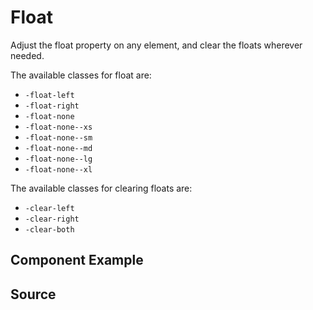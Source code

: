

# Float

Adjust the float property on any element, and clear the floats wherever needed.

The available classes for float are:

-   `-float-left`
-   `-float-right`
-   `-float-none`
-   `-float-none--xs`
-   `-float-none--sm`
-   `-float-none--md`
-   `-float-none--lg`
-   `-float-none--xl`

The available classes for clearing floats are:

-   `-clear-left`
-   `-clear-right`
-   `-clear-both`

## Component Example

<Canvas of={FloatStories.Default} />

## Source

<Source of={FloatStories.Default} />
